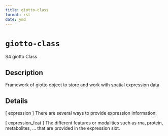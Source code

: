 ```yaml
--- 
title: giotto-class 
format: rst 
date: ymd 
--- 
```

# `giotto-class`

S4 giotto Class


## Description

Framework of giotto object to store and work with spatial expression data


## Details

[ expression ] There are several ways to provide expression information:
 
 [ expression_feat ] The different features or modalities such as rna, protein, metabolites, ...
 that are provided in the expression slot.


